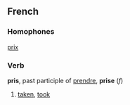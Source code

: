 ==French==
===Homophones===
[[prix]]
===Verb===
'''pris''', past participle of [[prendre]], '''prise''' (''f'')
# [[taken]], [[took]]